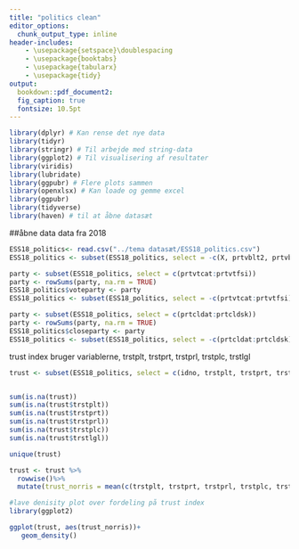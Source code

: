 ---
title: "politics clean"
editor_options: 
  chunk_output_type: inline
header-includes:
    - \usepackage{setspace}\doublespacing
    - \usepackage{booktabs} 
    - \usepackage{tabularx}
    - \usepackage{tidy}
output:   
  bookdown::pdf_document2:
  fig_caption: true
  fontsize: 10.5pt
---
```{r hente-pakker, message=FALSE, include=FALSE, echo=FALSE}
library(dplyr) # Kan rense det nye data
library(tidyr)
library(stringr) # Til arbejde med string-data
library(ggplot2) # Til visualisering af resultater
library(viridis)
library(lubridate)
library(ggpubr) # Flere plots sammen
library(openxlsx) # Kan loade og gemme excel
library(ggpubr)
library(tidyverse)
library(haven) # til at åbne datasæt 
```


##åbne data 
data fra 2018
```{r åben data, include=FALSE, echo=FALSE}
ESS18_politics<- read.csv("../tema datasæt/ESS18_politics.csv")
ESS18_politics <- subset(ESS18_politics, select = -c(X, prtvblt2, prtvblt3, prtvede2))
```



```{r}
party <- subset(ESS18_politics, select = c(prtvtcat:prtvtfsi))
party <- rowSums(party, na.rm = TRUE)
ESS18_politics$voteparty <- party
ESS18_politics <- subset(ESS18_politics, select = -c(prtvtcat:prtvtfsi))
```

```{r}
party <- subset(ESS18_politics, select = c(prtcldat:prtcldsk))
party <- rowSums(party, na.rm = TRUE)
ESS18_politics$closeparty <- party
ESS18_politics <- subset(ESS18_politics, select = -c(prtcldat:prtcldsk))
```


trust index 
bruger variablerne, trstplt, trstprt, trstprl, trstplc, trstlgl
```{r}
trust <- subset(ESS18_politics, select = c(idno, trstplt, trstprt, trstprl, trstplc, trstlgl))


sum(is.na(trust))
sum(is.na(trust$trstplt))
sum(is.na(trust$trstprt))
sum(is.na(trust$trstprl))
sum(is.na(trust$trstplc))
sum(is.na(trust$trstlgl))

unique(trust)

```


```{r}
trust <- trust %>%
  rowwise()%>%
  mutate(trust_norris = mean(c(trstplt, trstprt, trstprl, trstplc, trstlgl)), trust_norris_na = sum(is.na(c(trstplt, trstprt, trstprl, trstplc, trstlgl))))
```

```{r}
#lave denisity plot over fordeling på trust index
library(ggplot2)

ggplot(trust, aes(trust_norris))+
   geom_density()

```








